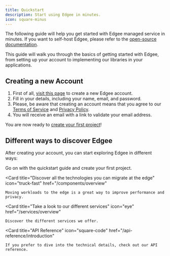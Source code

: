 ```yaml
---
title: Quickstart
description: Start using Edgee in minutes.
icon: square-minus
---
```



<EdgeeSdk />

The following guide will help you get started with Edgee managed service in minutes.
If you want to self-host Edgee, please refer to the [open-source documentation](/open-source/overview).

This guide will walk you through the basics of getting started with Edgee,
from setting up your account to implementing our libraries in your applications.

## Creating a new Account

1. First of all, [visit this page](https://www.edgee.cloud/register) to create a new Edgee account.
2. Fill in your details, including your name, email, and password.
3. Please, be aware that creating an account means that you agree to our [Terms of Service](https://www.edgee.cloud/assets/pdf/edgee_tou.pdf) and [Privacy Policy](https://www.edgee.cloud/assets/pdf/edgee_privacy_policy.pdf).
4. You will receive an email with a link to validate your email address.

You are now ready to [create your first project](/getting-started/project-settings)!


## Different ways to discover Edgee

After creating your account, you can start exploring Edgee in different ways:

<CardGroup>

  <Card
    title="Continue with the Quickstart"
    icon="person-walking-arrow-right"
    href="/getting-started/project-settings">
    Go on with the quickstart guide and create your first project.
  </Card>

  <Card
    title="Discover all the technologies you can migrate at the edge"
    icon="truck-fast"
    href="/components/overview"
  >
    Moving workloads to the edge is a great way to improve performance and privacy.
  </Card>
  
  <Card
    title="Take a look to our different services"
    icon="eye"
    href="/services/overview"
  >
    Discover the different services we offer.
  </Card>
  
  <Card
    title="API Reference"
    icon="square-code"
    href="/api-reference/introduction"
  >
    If you prefer to dive into the technical details, check out our API reference.
  </Card>
</CardGroup>
